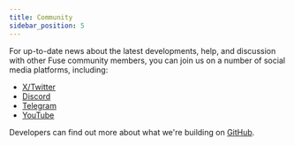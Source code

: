 ```yaml
---
title: Community
sidebar_position: 5
---
```


For up-to-date news about the latest developments, help, and discussion with other Fuse community members, you can join us on a number of social media platforms, including:

* [X/Twitter](https://twitter.com/intent/user?screen_name=Fuse_network)
* [Discord](https://discord.com/invite/jpPMeSZ)
* [Telegram](https://t.me/fuseio)
* [YouTube](https://www.youtube.com/c/fusenetwork?sub_confirmation=1)

Developers can find out more about what we're building on [GitHub](https://github.com/fuseio).
